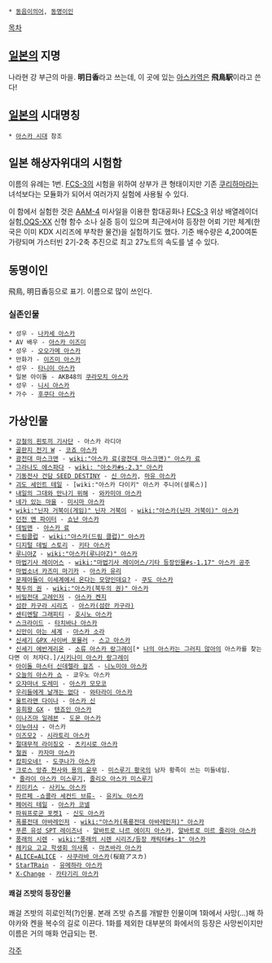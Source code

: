  * [[동음이의어]], [[동명이인]]

[[목차]]
== [[일본]]의 지명 ==
나라현 강 부근의 마을. '''明日香'''라고 쓰는데, 이 곳에 있는 [[아스카역]]은 '''飛鳥駅'''이라고 쓴다!

== [[일본]]의 시대명칭 ==
 * [[아스카 시대]] 참조

== 일본 해상자위대의 시험함 ==
이름의 유례는 1번. [[FCS-3]]의 시험을 위하여 상부가 큰 형태이지만 기존 [[쿠리하마]]라는 녀석보다는 모듈화가 되어서 여러가지 실험에 사용될 수 있다.

이 함에서 실험한 것은 [[AAM-4]] 미사일을 이용한 함대공화나 [[FCS-3]] 위상 배열레이더 실험,[[OQS-XX]] 신형 함수 소나 실증 등이 있으며 최근에서야 등장한 어뢰 기만 체계(한국은 이미 KDX 시리즈에 부착한 물건)을 실험하기도 했다. 기준 배수량은 4,200여톤 가량되며 가스터빈 2기-2축 추진으로 최고 27노트의 속도를 낼 수 있다.

== 동명이인 ==
飛鳥, 明日香등으로 표기. 이름으로 많이 쓰인다.

=== 실존인물 ===
 * 성우 - [[나카세 아스카]]
 * AV 배우 - [[아스카 이즈미]]
 * 성우 - [[오오가메 아스카]]
 * 만화가 - [[이즈미 아스카]]
 * 성우 - [[타니이 아스카]]
 * 일본 아이돌 - AKB48의 [[쿠라모치 아스카]]
 * 성우 - [[니시 아스카]]
 * 가수 - [[후쿠다 아스카]]

== 가상인물 ==
 * [[강철의 흰토끼 기사단]] - 아스카 라디아
 * [[골판지 전기 W]] - [[코죠 아스카]]
 * [[광전대 마스크맨]] - [[wiki:"아스카 료(광전대 마스크맨)" 아스카 료]]
 * [[그라나도 에스파다]] - [[wiki: "아소카#s-2.3" 아스카]]
 * [[기동전사 건담 SEED DESTINY]] - [[신 아스카]], [[마유 아스카]]
 * [[괴도 세인트 테일]] - [wiki:"아스카 다이키" 아스카 주니어(셜록스)]
 * [[내일의 그대와 만나기 위해]] - [[와카미야 아스카]]
 * [[네가 있는 마을]] - [[미시마 아스카]]
 * [[wiki:"닌자 거북이(게임)" 닌자 거북이]] - [[wiki:"아스카(닌자 거북이)" 아스카]]
 * [[던전 앤 파이터]] - [[쇼난 아스카]]
 * [[데빌맨]] - [[아스카 료]]
 * [[드림클럽]] - [[wiki:"아스카(드림 클럽)" 아스카]]
 * [[디지털 데빌 스토리]] - [[키타 아스카]]
 * [[루니아Z]] - [[wiki:"아스카(루니아Z)" 아스카]]
 * [[마법기사 레이어스]] - [[wiki:"마법기사 레이어스/기타 등장인물#s-1.17" 아스카 공주]]
 * [[마법소녀 카즈미 마기카]] - [[아스카 유리]]
 * [[문제아들이 이세계에서 온다는 모양인데요%3F|문제아들이 이세계에서 온다는 모양인데요?]] - [[쿠도 아스카]]
 * [[북두의 권]] - [[wiki:"아스카(북두의 권)" 아스카]]
 * [[비밀전대 고레인저]] - [[아스카 켄지]]
 * [[섬란 카구라 시리즈]] - [[아스카(섬란 카구라)]]
 * [[센티멘탈 그래피티]] - [[호시노 아스카]]
 * [[스크라이드]] - [[타치바나 아스카]]
 * [[신만이 아는 세계]] - [[아스카 소라]]
 * [[신세기 GPX 사이버 포뮬러]] - [[스고 아스카]]
 * [[신세기 에반게리온]] - [[소류 아스카 랑그레이]][* [[나의 아스카는 그러지 않아]]의 아스카를 찾는다면 이 처자다.]/[[시키나미 아스카 랑그레이]]
 * [[아이돌 마스터 신데렐라 걸즈]] - [[니노미야 아스카]]
 * [[오늘의 아스카 쇼]] - 쿄우노 아스카
 * [[오쟈마녀 도레미]] - [[아스카 모모코]]
 * [[우리들에게 날개는 없다]] - [[와타라이 아스카]]
 * [[울트라맨 다이나]] - [[아스카 신]]
 * [[유희왕 GX]] - [[텐죠인 아스카]]
 * [[이나즈마 일레븐]] - [[도몬 아스카]]
 * [[이누야샤]] - 아스카
 * [[이즈모2]] - [[시라토리 아스카]]
 * [[절대무적 라이징오]] - [[츠키시로 아스카]]
 * [[철권]] - [[카자마 아스카]]
 * [[캄피오네!]] - [[도쿠나가 아스카]]
 * [[크로스 앙쥬 천사와 용의 윤무]] - [[미스루기 황국]]의 남자 황족이 쓰는 미들네임. 
  * [[줄라이 아스카 미스루기]], [[줄리오 아스카 미스루기]]
 * [[키미키스]] - [[사키노 아스카]]
 * [[파르페 -쇼콜라 세컨드 브류-]] - [[유키노 아스카]]
 * [[페어리 테일(만화)|페어리 테일]] - [[아스카 코넬]]
 * [[파워프로군 포켓1]] - [[신도 아스카]]
 * [[폭룡전대 아바레인저]] - [[wiki:"아스카(폭룡전대 아바레인저)" 아스카]]
 * [[푸른 유성 SPT 레이즈너]] - [[알바트로 나르 에이지 아스카]], [[알바트로 미르 줄리아 아스카]]
 * [[풍래의 시렌]] - [[wiki:"풍래의 시렌 시리즈/등장 캐릭터#s-1" 아스카]]
 * [[헤키요 고교 학생회 의사록]] - [[마츠바라 아스카]]
 * [[ALICE=ALICE]] - [[사쿠라바 아스카]](桜庭アスカ) 
 * [[StarTRain]] - [[유메하라 아스카]]
 * [[X-Change]] - [[카타기리 아스카]]

==== 쾌걸 즈밧의 등장인물 ====
쾌걸 즈밧의 히로인적(?)인물. 본래 즈밧 슈츠를 개발한 인물이며 1화에서 사망(…)해 하야카와 켄을 복수의 길로 이끈다. 1화를 제외한 대부분의 화에서의 등장은 사망씬이지만 이름은 거의 매화 언급되는 편.

[[각주]]
